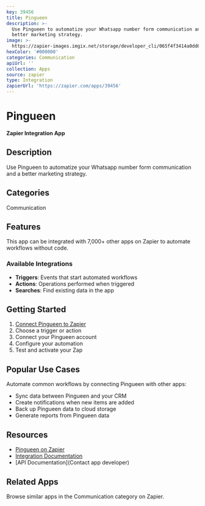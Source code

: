 ```yaml
---
key: 39456
title: Pingueen
description: >-
  Use Pingueen to automatize your Whatsapp number form communication and a
  better marketing strategy.
image: >-
  https://zapier-images.imgix.net/storage/developer_cli/065f4f3414a0dd090f00356fa35ae172.png?auto=format%2Ccompress&ixlib=python-3.0.0&q=50
hexColor: '#000000'
categories: Communication
apiUrl: ''
collection: Apps
source: zapier
type: Integration
zapierUrl: 'https://zapier.com/apps/39456'
---
```

# Pingueen

**Zapier Integration App**

## Description

Use Pingueen to automatize your Whatsapp number form communication and a better marketing strategy.

## Categories

Communication

## Features

This app can be integrated with 7,000+ other apps on Zapier to automate workflows without code.

### Available Integrations

- **Triggers**: Events that start automated workflows
- **Actions**: Operations performed when triggered
- **Searches**: Find existing data in the app

## Getting Started

1. [Connect Pingueen to Zapier](https://zapier.com/apps/39456)
2. Choose a trigger or action
3. Connect your Pingueen account
4. Configure your automation
5. Test and activate your Zap

## Popular Use Cases

Automate common workflows by connecting Pingueen with other apps:

- Sync data between Pingueen and your CRM
- Create notifications when new items are added
- Back up Pingueen data to cloud storage
- Generate reports from Pingueen data

## Resources

- [Pingueen on Zapier](https://zapier.com/apps/39456)
- [Integration Documentation](https://zapier.com/apps/39456/integrations)
- [API Documentation](Contact app developer)

## Related Apps

Browse similar apps in the Communication category on Zapier.

